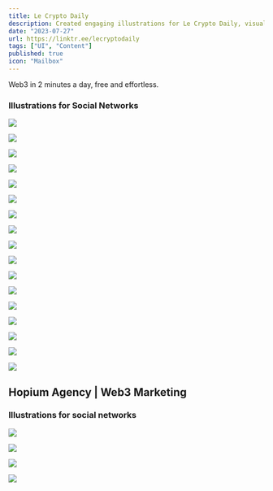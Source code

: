 ```yaml
---
title: Le Crypto Daily
description: Created engaging illustrations for Le Crypto Daily, visually interpreting Web3 news for social media platforms.
date: "2023-07-27"
url: https://linktr.ee/lecryptodaily
tags: ["UI", "Content"]
published: true
icon: "Mailbox"
---
```


Web3 in 2 minutes a day, free and effortless.

### Illustrations for Social Networks

![](/lcd-1.webp)

![](/lcd-2.webp)

![](/lcd-3.webp)

![](/lcd-4.webp)

![](/lcd-5.webp)

![](/lcd-6.webp)

![](/lcd-7.webp)

![](/lcd-8.webp)

![](/lcd-9.webp)

![](/lcd-10.webp)

![](/lcd-11.webp)

![](/lcd-12.webp)

![](/lcd-13.webp)

![](/lcd-14.webp)

![](/lcd-15.webp)

![](/lcd-16.webp)

![](/lcd-17.webp)

## Hopium Agency | Web3 Marketing

### Illustrations for social networks

![](/hopium-1.webp)

![](/hopium-2.webp)

![](/hopium-3.webp)

![](/hopium-4.webp)
